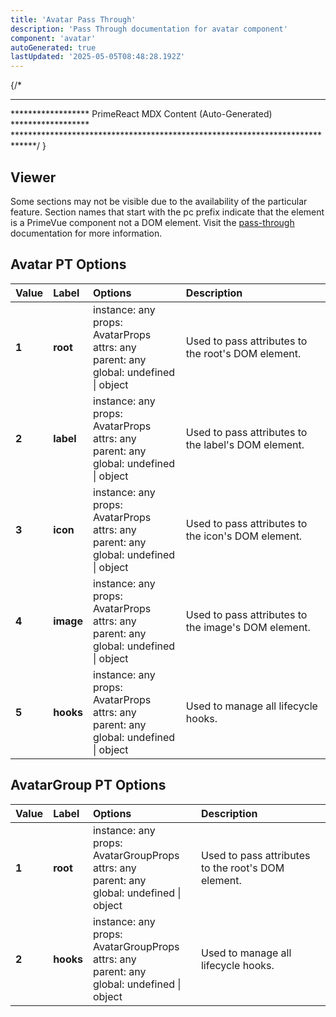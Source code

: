 ```yaml
---
title: 'Avatar Pass Through'
description: 'Pass Through documentation for avatar component'
component: 'avatar'
autoGenerated: true
lastUpdated: '2025-05-05T08:48:28.192Z'
---
```


{/* 
****************************************************************************
****************** PrimeReact MDX Content (Auto-Generated) ******************
*****************************************************************************/
}


## Viewer

Some sections may not be visible due to the availability of the particular feature. Section names that start with the pc prefix indicate that the element is a PrimeVue component not a DOM element. Visit the [pass-through](https://primevue.org/passthrough/#pcprefix) documentation for more information.

<DocPTViewer name="avatar-pt" />

## Avatar PT Options

| Value | Label | Options | Description |
|:------|:------|:--------|:------------|
| **1** | **root** | instance: any<br/>props: AvatarProps<br/>attrs: any<br/>parent: any<br/>global: undefined &#124; object | Used to pass attributes to the root's DOM element. |
| **2** | **label** | instance: any<br/>props: AvatarProps<br/>attrs: any<br/>parent: any<br/>global: undefined &#124; object | Used to pass attributes to the label's DOM element. |
| **3** | **icon** | instance: any<br/>props: AvatarProps<br/>attrs: any<br/>parent: any<br/>global: undefined &#124; object | Used to pass attributes to the icon's DOM element. |
| **4** | **image** | instance: any<br/>props: AvatarProps<br/>attrs: any<br/>parent: any<br/>global: undefined &#124; object | Used to pass attributes to the image's DOM element. |
| **5** | **hooks** | instance: any<br/>props: AvatarProps<br/>attrs: any<br/>parent: any<br/>global: undefined &#124; object | Used to manage all lifecycle hooks. |
## AvatarGroup PT Options

| Value | Label | Options | Description |
|:------|:------|:--------|:------------|
| **1** | **root** | instance: any<br/>props: AvatarGroupProps<br/>attrs: any<br/>parent: any<br/>global: undefined &#124; object | Used to pass attributes to the root's DOM element. |
| **2** | **hooks** | instance: any<br/>props: AvatarGroupProps<br/>attrs: any<br/>parent: any<br/>global: undefined &#124; object | Used to manage all lifecycle hooks. |
